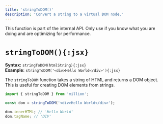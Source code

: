 ```yaml
---
title: 'stringToDOM()'
description: 'Convert a string to a virtual DOM node.'
---
```



<Callout>
  This function is part of the internal API. Only use if you know what you are
  doing and are optimizing for performance.
</Callout>

<br />

# `stringToDOM(){:jsx}`

**Syntax:** `stringToDOM(htmlString){:jsx}`\
**Example:** `stringToDOM('<div>Hello World</div>'){:jsx}`

The `stringToDOM` function takes a string of HTML and returns a DOM object. This is useful for creating DOM elements from strings.

```jsx
import { stringToDOM } from 'million';

const dom = stringToDOM('<div>Hello World</div>');

dom.innerHTML; // 'Hello World'
dom.tagName; // 'DIV'
```
